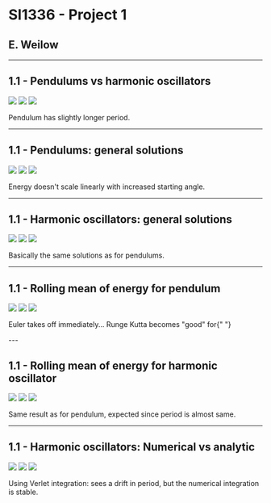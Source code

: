 
# SI1336 - Project 1
## E. Weilow
<link rel="stylesheet" href="https://cdn.jsdelivr.net/npm/katex@0.10.0-alpha/dist/katex.min.css" integrity="sha384-BTL0nVi8DnMrNdMQZG1Ww6yasK9ZGnUxL1ZWukXQ7fygA1py52yPp9W4wrR00VML" crossOrigin="anonymous"/>

---

## 1.1 - Pendulums vs harmonic oscillators

![](./plots/1_1/comparison_1.png)
![](./plots/1_1/comparison_2.png)
![](./plots/1_1/comparison_3.png)

Pendulum has slightly longer period.

---

## 1.1 - Pendulums: general solutions

![](./plots/1_1/sol_pendulum_1.png)
![](./plots/1_1/sol_pendulum_2.png)
![](./plots/1_1/sol_pendulum_3.png)

Energy doesn't scale linearly with increased starting angle.


---

## 1.1 - Harmonic oscillators: general solutions

![](./plots/1_1/sol_harmonic_1.png)
![](./plots/1_1/sol_harmonic_2.png)
![](./plots/1_1/sol_harmonic_3.png)

Basically the same solutions as for pendulums. 

---

## 1.1 - Rolling mean of energy for pendulum
![](./plots/1_1/rollingMean_1.png)
![](./plots/1_1/rollingMean_2.png)
![](./plots/1_1/rollingMean_3.png)

<p>
Euler takes off immediately... Runge Kutta becomes "good" for{" "}
<InlineTex texContent={"$$\\Delta t \\approx 0.01$$"}/>
</p>
---

## 1.1 - Rolling mean of energy for harmonic oscillator
![](./plots/1_1/rollingMean_harmonic_1.png)
![](./plots/1_1/rollingMean_harmonic_2.png)
![](./plots/1_1/rollingMean_harmonic_3.png)

Same result as for pendulum, expected since period is almost same.

---

## 1.1 - Harmonic oscillators: Numerical vs analytic

![](./plots/1_1/comparison_numanalytic_1.png)
![](./plots/1_1/comparison_numanalytic_2.png)
![](./plots/1_1/comparison_numanalytic_3.png)

Using Verlet integration: sees a drift in period, but the numerical integration is stable.